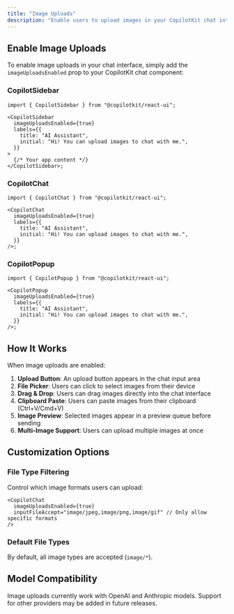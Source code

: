 ```yaml
---
title: "Image Uploads"
description: "Enable users to upload images in your CopilotKit chat interface"
---
```


## Enable Image Uploads

To enable image uploads in your chat interface, simply add the `imageUploadsEnabled` prop to your CopilotKit chat component:

### CopilotSidebar

```tsx
import { CopilotSidebar } from "@copilotkit/react-ui";

<CopilotSidebar
  imageUploadsEnabled={true}
  labels={{
    title: "AI Assistant",
    initial: "Hi! You can upload images to chat with me.",
  }}
>
  {/* Your app content */}
</CopilotSidebar>;
```

### CopilotChat

```tsx
import { CopilotChat } from "@copilotkit/react-ui";

<CopilotChat
  imageUploadsEnabled={true}
  labels={{
    title: "AI Assistant",
    initial: "Hi! You can upload images to chat with me.",
  }}
/>;
```

### CopilotPopup

```tsx
import { CopilotPopup } from "@copilotkit/react-ui";

<CopilotPopup
  imageUploadsEnabled={true}
  labels={{
    title: "AI Assistant",
    initial: "Hi! You can upload images to chat with me.",
  }}
/>;
```

## How It Works

When image uploads are enabled:

1. **Upload Button**: An upload button appears in the chat input area
2. **File Picker**: Users can click to select images from their device
3. **Drag & Drop**: Users can drag images directly into the chat interface
4. **Clipboard Paste**: Users can paste images from their clipboard (Ctrl+V/Cmd+V)
5. **Image Preview**: Selected images appear in a preview queue before sending
6. **Multi-Image Support**: Users can upload multiple images at once

## Customization Options

### File Type Filtering

Control which image formats users can upload:

```tsx
<CopilotChat
  imageUploadsEnabled={true}
  inputFileAccept="image/jpeg,image/png,image/gif" // Only allow specific formats
/>
```

### Default File Types

By default, all image types are accepted (`image/*`).

## Model Compatibility

Image uploads currently work with OpenAI and Anthropic models. Support for other providers may be added in future releases.
